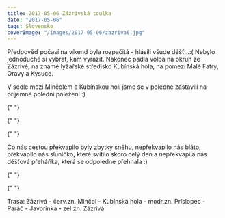 ```yaml
---
title: 2017-05-06 Zázrivská toulka
date: "2017-05-06"
tags: Slovensko
coverImage: "/images/2017-05-06/zazriva6.jpg"
---
```



Předpověď počasí na víkend byla rozpačitá - hlásili všude déšť...:( Nebylo jednoduché si vybrat, kam vyrazit. Nakonec padla volba na okruh ze Zázrivé, na známé lyžařské středisko Kubínská hola, na pomezí Malé Fatry, Oravy a Kysuce.

<div className="flex justify-between">
  <div className="mr-2">
    <CustomImage
      src="/images/2017-05-06/zazriva2.jpg"
      alt="Zazriva"
      size="horizontalSmall"
    />
  </div>
  <div>
     <CustomImage
      src="/images/2017-05-06/zazriva1.jpg"
      alt="Zazriva"
      size="horizontalSmall"
    />
  </div>
</div>

V sedle mezi Minčolem a Kubínskou holí jsme se v poledne zastavili na příjemné polední poležení :)

{" "}

<CustomImage
  src="/images/2017-05-06/zazriva3.jpg"
  alt="Zazriva"
  size="horizontalLarge"
/>

{" "}

<CustomImage
  src="/images/2017-05-06/zazriva4.jpg"
  alt="Zazriva"
  size="horizontalLarge"
/>

{" "}

<CustomImage
  src="/images/2017-05-06/zazriva5.jpg"
  alt="Zazriva"
  size="horizontalLarge"
/>

Co nás cestou překvapilo byly zbytky sněhu, nepřekvapilo nás bláto, překvapilo nás sluníčko, které svítilo skoro celý den a nepřekvapila nás déšťová přeháňka, která se odpoledne přehnala :)

{" "}

<CustomImage
  src="/images/2017-05-06/zazriva6.jpg"
  alt="Zazriva"
  size="horizontalLarge"
/>

{" "}

<CustomImage
  src="/images/2017-05-06/zazriva7.jpg"
  alt="Zazriva"
  size="horizontalLarge"
/>

Trasa: Zázrivá - červ.zn. Minčol - Kubínská hola - modr.zn. Príslopec - Paráč - Javorinka - zel.zn. Zázrivá
